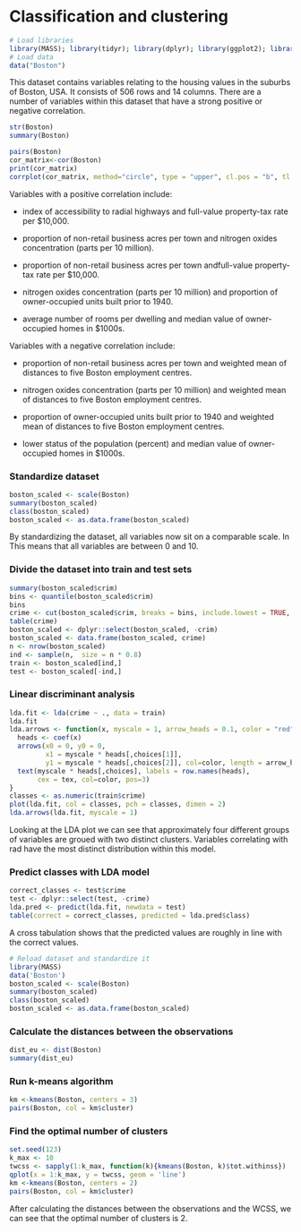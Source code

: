 # Classification and clustering

```r
# Load libraries
library(MASS); library(tidyr); library(dplyr); library(ggplot2); library(GGally); library(corrplot)
# Load data
data("Boston")

```

This dataset contains variables relating to the housing values in the suburbs of Boston, USA. It consists of 506 rows and 14 columns. There are a number of variables within this dataset that have a strong positive or negative correlation. 

```r
str(Boston)
summary(Boston)

```

```r
pairs(Boston)
cor_matrix<-cor(Boston)
print(cor_matrix)
corrplot(cor_matrix, method="circle", type = "upper", cl.pos = "b", tl.pos = "d", tl.cex = 0.6) %>% round(digits = 2)
```
Variables with a positive correlation include: 

- index of accessibility to radial highways and full-value property-tax rate per \$10,000.


- proportion of non-retail business acres per town and nitrogen oxides concentration (parts per 10 million).


- proportion of non-retail business acres per town andfull-value property-tax rate per \$10,000.


- nitrogen oxides concentration (parts per 10 million) and proportion of owner-occupied units built prior to 1940.


- average number of rooms per dwelling and median value of owner-occupied homes in \$1000s.

Variables with a negative correlation include:


- proportion of non-retail business acres per town and weighted mean of distances to five Boston employment centres.


- nitrogen oxides concentration (parts per 10 million) and weighted mean of distances to five Boston employment centres.


- proportion of owner-occupied units built prior to 1940 and weighted mean of distances to five Boston employment centres.


- lower status of the population (percent) and median value of owner-occupied homes in \$1000s.


### Standardize dataset

```r
boston_scaled <- scale(Boston)
summary(boston_scaled)
class(boston_scaled)
boston_scaled <- as.data.frame(boston_scaled)
```

By standardizing the dataset, all variables now sit on a comparable scale. In This means that all variables are between 0 and 10. 

### Divide the dataset into train and test sets
```r
summary(boston_scaled$crim)
bins <- quantile(boston_scaled$crim)
bins
crime <- cut(boston_scaled$crim, breaks = bins, include.lowest = TRUE, label = c("low", "med_low", "med_high", "high"))
table(crime)
boston_scaled <- dplyr::select(boston_scaled, -crim)
boston_scaled <- data.frame(boston_scaled, crime)
n <- nrow(boston_scaled)
ind <- sample(n,  size = n * 0.8)
train <- boston_scaled[ind,]
test <- boston_scaled[-ind,]
```

### Linear discriminant analysis
```r
lda.fit <- lda(crime ~ ., data = train)
lda.fit
lda.arrows <- function(x, myscale = 1, arrow_heads = 0.1, color = "red", tex = 0.75, choices = c(1,2)){
  heads <- coef(x)
  arrows(x0 = 0, y0 = 0, 
         x1 = myscale * heads[,choices[1]], 
         y1 = myscale * heads[,choices[2]], col=color, length = arrow_heads)
  text(myscale * heads[,choices], labels = row.names(heads), 
       cex = tex, col=color, pos=3)
}
classes <- as.numeric(train$crime)
plot(lda.fit, col = classes, pch = classes, dimen = 2)
lda.arrows(lda.fit, myscale = 1)
```

Looking at the LDA plot we can see that approximately four different groups of variables are groued with two distinct clusters. Variables correlating with rad have the most distinct distribution within this model.

###  Predict classes with LDA model
```r
correct_classes <- test$crime
test <- dplyr::select(test, -crime)
lda.pred <- predict(lda.fit, newdata = test)
table(correct = correct_classes, predicted = lda.pred$class)
```
A cross tabulation shows that the predicted values are roughly in line with the correct values. 

```r
# Reload dataset and standardize it
library(MASS)
data('Boston')
boston_scaled <- scale(Boston)
summary(boston_scaled)
class(boston_scaled)
boston_scaled <- as.data.frame(boston_scaled)
```

### Calculate the distances between the observations

```r
dist_eu <- dist(Boston)
summary(dist_eu)
```

### Run k-means algorithm 
```r
km <-kmeans(Boston, centers = 3)
pairs(Boston, col = km$cluster)
```


### Find the optimal number of clusters
```r
set.seed(123)
k_max <- 10
twcss <- sapply(1:k_max, function(k){kmeans(Boston, k)$tot.withinss})
qplot(x = 1:k_max, y = twcss, geom = 'line')
km <-kmeans(Boston, centers = 2)
pairs(Boston, col = km$cluster)
```

After calculating the distances between the observations and the WCSS, we can see that the optimal number of clusters is 2.

